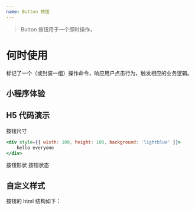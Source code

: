 ```yaml
---
name: Button 按钮
---
```


> Button 按钮用于一个即时操作，


# 何时使用
标记了一个（或封装一组）操作命令，响应用户点击行为，触发相应的业务逻辑。
## 小程序体验

## H5 代码演示

按钮尺寸
```jsx live=true
<div style={{ wisth: 100, height: 100, background: 'lightblue' }}>
    hello everyone
</div>
```
按钮形状
按钮状态

## 自定义样式

按钮的 html 结构如下：
```

```